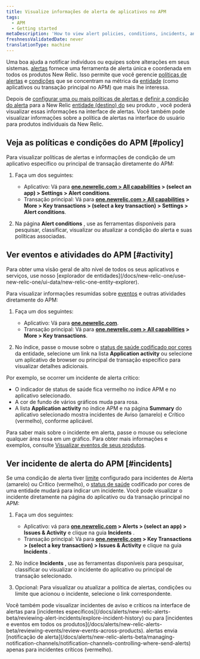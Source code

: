 ```yaml
---
title: Visualize informações de alerta de aplicativos no APM
tags:
  - APM
  - Getting started
metaDescription: 'How to view alert policies, conditions, incidents, and other activity and events directly from APM.'
freshnessValidatedDate: never
translationType: machine
---
```


Uma boa <InlinePopover type="alerts" />ajuda a notificar indivíduos ou equipes sobre alterações em seus sistemas. [alertas](/docs/alerts/new-relic-alerts-beta/getting-started/new-relic-alerts) fornece uma ferramenta de alerta única e coordenada em todos os produtos New Relic. Isso permite que você gerencie [políticas de alertas](/docs/alerts/new-relic-alerts-beta/getting-started/alerts-glossary#alert-policy) e [condições](/docs/alerts/new-relic-alerts-beta/getting-started/alerts-glossary#alert-condition) que se concentram na métrica da [entidade](/docs/alerts/new-relic-alerts-beta/getting-started/alerts-glossary#alert-entity) (como aplicativos ou transação principal no APM) que mais lhe interessa.

Depois de [configurar uma ou mais políticas de alertas e](/docs/alerts/organize-alerts/create-edit-or-find-alert-policy/) [definir a condição do alerta](/docs/alerts/new-relic-alerts-beta/configuring-alert-policies/define-alert-conditions) para a New Relic [entidade (destino) do](/docs/alerts/new-relic-alerts-beta/configuring-alert-policies/select-product-targets-alert-condition) seu produto , você poderá visualizar essas informações na interface de alertas. Você também pode visualizar informações sobre a política de alertas na interface do usuário para produtos individuais da New Relic.

## Veja as políticas e condições do APM [#policy]

Para visualizar políticas de alertas e informações de condição de um aplicativo específico ou principal de transação diretamente do APM:

1. Faça um dos seguintes:

   * Aplicativo: Vá para <DNT>**[one.newrelic.com &gt; All capabilities](https://one.newrelic.com/all-capabilities) &gt; (select an app) &gt; Settings &gt; Alert conditions**</DNT>.
   * Transação principal: Vá para <DNT>**[one.newrelic.com &gt; All capabilities](https://one.newrelic.com/all-capabilities) &gt; More &gt; Key transactions &gt; (select a key transaction) &gt; Settings &gt; Alert conditions**</DNT>.

2. Na página <DNT>**Alert conditions**</DNT> , use as ferramentas disponíveis para pesquisar, classificar, visualizar ou atualizar a condição do alerta e suas políticas associadas.

## Ver eventos e atividades do APM [#activity]

<Callout variant="tip">
  Para obter uma visão geral de alto nível de todos os seus aplicativos e serviços, use nosso [explorador de entidades](/docs/new-relic-one/use-new-relic-one/ui-data/new-relic-one-entity-explorer).
</Callout>

Para visualizar informações resumidas sobre [eventos](/docs/alerts/new-relic-alerts-beta/getting-started/alerts-glossary#event) e outras atividades diretamente do APM:

1. Faça um dos seguintes:

   * Aplicativo: Vá para <DNT>**[one.newrelic.com](https://one.newrelic.com/all-capabilities)**</DNT>.
   * Transação principal: Vá para <DNT>**[one.newrelic.com &gt; All capabilities](https://one.newrelic.com/all-capabilities) &gt; More &gt; Key transactions**</DNT>.

2. No índice, passe o mouse sobre o [status de saúde codificado por cores](/docs/alerts/new-relic-alerts-beta/getting-started/alerts-glossary#health-status) da entidade, selecione um link na lista <DNT>**Application activity**</DNT> ou selecione um aplicativo de browser ou principal de transação específico para visualizar detalhes adicionais.

Por exemplo, se ocorrer um incidente de alerta crítico:

* O indicador de status de saúde fica vermelho no índice APM e no aplicativo selecionado.
* A cor de fundo de vários gráficos muda para rosa.
* A lista <DNT>**Application activity**</DNT> no índice APM e na página <DNT>**Summary**</DNT> do aplicativo selecionado mostra incidentes de Aviso (amarelo) e Crítico (vermelho), conforme aplicável.

Para saber mais sobre o incidente em alerta, passe o mouse ou selecione qualquer área rosa em um gráfico. Para obter mais informações e exemplos, consulte [Visualizar eventos de seus produtos](/docs/alerts/new-relic-alerts-beta/reviewing-events/view-events-their-products).

## Ver incidente de alerta do APM [#incidents]

Se uma condição de alerta tiver [limite](/docs/alerts/new-relic-alerts-beta/getting-started/alerts-glossary#alert-threshold) configurado para incidentes de Alerta (amarelo) ou Crítico (vermelho), o [status de saúde](/docs/alerts/new-relic-alerts-beta/getting-started/alerts-glossary#health-status) codificado por cores de uma entidade mudará para indicar um incidente. Você pode visualizar o incidente diretamente na página do aplicativo ou da transação principal no APM:

1. Faça um dos seguintes:

   * Aplicativo: vá para <DNT>**[one.newrelic.com](https://one.newrelic.com/all-capabilities) &gt; Alerts &gt; (select an app) &gt; Issues &amp; Activity**</DNT> e clique na guia <DNT>**Incidents**</DNT> .
   * Transação principal: Vá para <DNT>**[one.newrelic.com](https://one.newrelic.com/all-capabilities) &gt; Key Transactions &gt; (select a key transaction) &gt; Issues &amp; Activity**</DNT> e clique na guia <DNT>**Incidents**</DNT> .

2. No índice <DNT>**Incidents**</DNT> , use as ferramentas disponíveis para pesquisar, classificar ou visualizar o incidente do aplicativo ou principal de transação selecionado.

3. Opcional: Para visualizar ou atualizar a política de alertas, condições ou limite que acionou o incidente, selecione o link correspondente.

<Callout variant="tip">
  Você também pode visualizar incidentes de aviso e críticos na interface de alertas para [incidentes específicos](/docs/alerts/new-relic-alerts-beta/reviewing-alert-incidents/explore-incident-history) ou para [incidentes e eventos em todos os produtos](/docs/alerts/new-relic-alerts-beta/reviewing-events/review-events-across-products). alertas envia [notificação de alerta](/docs/alerts/new-relic-alerts-beta/managing-notification-channels/notification-channels-controlling-where-send-alerts) apenas para incidentes críticos (vermelho).
</Callout>